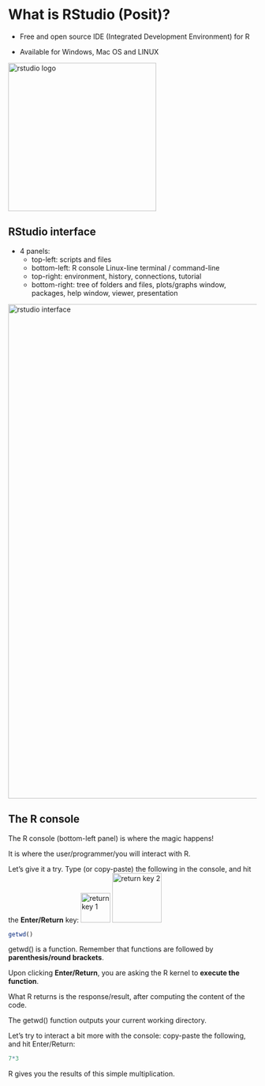 # What is RStudio (Posit)?

* Free and open source IDE (Integrated Development Environment) for R

* Available for Windows, Mac OS and LINUX

<img src="images/setup_rstudio_icon.png" alt="rstudio logo" width="300"/>


## RStudio interface

* 4 panels:
	+ top-left: scripts and files
	+ bottom-left: R console Linux-line terminal / command-line
	+ top-right: environment, history, connections, tutorial
	+ bottom-right: tree of folders and files, plots/graphs window, packages, help window, viewer, presentation

<img src="images/rstudio_interface.png" alt="rstudio interface" width="1000"/>

## The R console

The R console (bottom-left panel) is where the magic happens!

It is where the user/programmer/you will interact with R.

Let's give it a try. Type (or copy-paste) the following in the console, and hit the **Enter/Return** key:
<img src="images/rstudio_return_key.png" alt="return key 1" width="60"/>
<img src="images/rstudio_return_key2.jpg" alt="return key 2" width="100"/>

```r
getwd()
```

getwd() is a function. Remember that functions are followed by **parenthesis/round brackets**.

Upon clicking **Enter/Return**, you are asking the R kernel to **execute the function**.

What R returns is the response/result, after computing the content of the code.

The getwd() function outputs your current working directory.

Let's try to interact a bit more with the console: copy-paste the following, and hit Enter/Return:

```r
7*3
```

R gives you the results of this simple multiplication.

